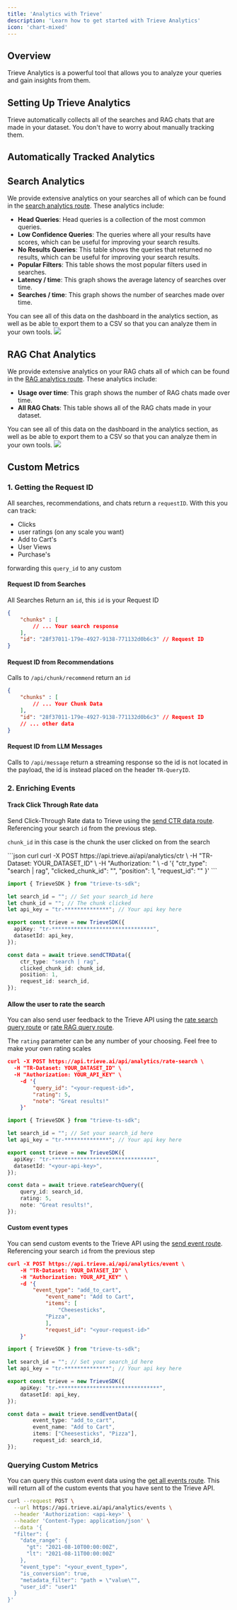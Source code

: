 ```yaml
---
title: 'Analytics with Trieve'
description: 'Learn how to get started with Trieve Analytics'
icon: 'chart-mixed'
---
```


## Overview

Trieve Analytics is a powerful tool that allows you to analyze your queries and gain insights from them. 
## Setting Up Trieve Analytics

Trieve automatically collects all of the searches and RAG chats that are made in your dataset. You don't have to worry about manually tracking them.

## Automatically Tracked Analytics
## Search Analytics

We provide extensive analytics on your searches all of which can be found in the [search analytics route](api-reference/analytics/get-search-analytics).
These analytics include:
- **Head Queries**: Head queries is a collection of the most common queries.
- **Low Confidence Queries**: The queries where all your results have scores, which can be useful for improving your search results.
- **No Results Queries**: This table shows the queries that returned no results, which can be useful for improving your search results.
- **Popular Filters**: This table shows the most popular filters used in searches.
- **Latency / time**: This graph shows the average latency of searches over time.
- **Searches / time**: This graph shows the number of searches made over time.

You can see all of this data on the dashboard in the analytics section, as well as be able to export them to a CSV so that you can analyze them in your own tools.
![](https://trieve.b-cdn.net/Screenshot%202024-10-01%20at%201.46.51%E2%80%AFPM.png)

## RAG Chat Analytics

We provide extensive analytics on your RAG chats all of which can be found in the [RAG analytics route](api-reference/analytics/get-rag-analytics).
These analytics include:
- **Usage over time**: This graph shows the number of RAG chats made over time.
- **All RAG Chats**: This table shows all of the RAG chats made in your dataset.

You can see all of this data on the dashboard in the analytics section, as well as be able to export them to a CSV so that you can analyze them in your own tools.
![](https://trieve.b-cdn.net/Screenshot%202024-10-01%20at%202.06.27%E2%80%AFPM.png)

## Custom Metrics

### 1. Getting the Request ID

All searches, recommendations, and chats return a `requestID`. With this you can track:
- Clicks
- user ratings (on any scale you want)
- Add to Cart's
- User Views
- Purchase's

forwarding this `query_id` to any custom 

#### Request ID from Searches

All Searches Return an `id`, this `id` is your Request ID

```json search_response.json {5}
{
    "chunks" : [
        // ... Your search response
    ], 
    "id": "28f37011-179e-4927-9138-771132d0b6c3" // Request ID
}
```

#### Request ID from Recommendations

Calls to `/api/chunk/recommend` return an `id`

```json recommend_response.json {5}
{
    "chunks" : [
        // ... Your Chunk Data
    ], 
    "id": "28f37011-179e-4927-9138-771132d0b6c3" // Request ID
    // ... other data
}
```

#### Request ID from LLM Messages

Calls to `/api/message` return a streaming response so the id is not located in the payload, the id is instead placed on the header `TR-QueryID`. 

### 2. Enriching Events

#### Track Click Through Rate data

Send Click-Through Rate data to Trieve using the [send CTR data route](/api-reference/analytics/send-ctr-data). Referencing your search `id` from the previous step.

`chunk_id` in this case is the chunk the user clicked on from the search

<CodeGroup>
```json curl
curl -X POST https://api.trieve.ai/api/analytics/ctr \
  -H "TR-Dataset: YOUR_DATASET_ID" \
  -H "Authorization: <YOUR_API_KEY>" \
    -d '{
        "ctr_type": "search | rag",
        "clicked_chunk_id": "<chunk_id>",
        "position": 1,
        "request_id": "<your-request-id>"
    }'
```

```ts TS SDK
import { TrieveSDK } from "trieve-ts-sdk";

let search_id = ""; // Set your search_id here
let chunk_id = ""; // The chunk clicked
let api_key = "tr-**************"; // Your api key here

export const trieve = new TrieveSDK({
  apiKey: "tr-********************************",
  datasetId: api_key,
});

const data = await trieve.sendCTRData({
    ctr_type: "search | rag",
    clicked_chunk_id: chunk_id,
    position: 1,
    request_id: search_id,
});
```
</CodeGroup>

#### Allow the user to rate the search
You can also send user feedback to the Trieve API using the [rate search query route](/api-reference/analytics/rate-search) or [rate RAG query route](/api-reference/analytics/rate-rag).

The `rating` parameter can be any number of your choosing. Feel free to make your own rating scales
<CodeGroup>
```json curl
curl -X POST https://api.trieve.ai/api/analytics/rate-search \
  -H "TR-Dataset: YOUR_DATASET_ID" \
  -H "Authorization: YOUR_API_KEY" \
    -d '{
        "query_id": "<your-request-id>",
        "rating": 5,
        "note": "Great results!"
    }'
```

```ts TS SDK
import { TrieveSDK } from "trieve-ts-sdk";

let search_id = ""; // Set your search_id here
let api_key = "tr-**************"; // Your api key here

export const trieve = new TrieveSDK({
  apiKey: "tr-********************************",
  datasetId: "<your-api-key>",
});

const data = await trieve.rateSearchQuery({
    query_id: search_id,
    rating: 5,
    note: "Great results!",
});
```
</CodeGroup>

#### Custom event types
You can send custom events to the Trieve API using the [send event route](/api-reference/analytics/send-user-event-data). Referencing your search `id` from the previous step
<CodeGroup>
```json curl
curl -X POST https://api.trieve.ai/api/analytics/event \
    -H "TR-Dataset: YOUR_DATASET_ID" \
    -H "Authorization: YOUR_API_KEY" \
    -d '{
        "event_type": "add_to_cart",
            "event_name": "Add to Cart",
            "items": [
                "Cheesesticks",
            "Pizza",
            ],
            "request_id": "<your-request-id>"
    }'
```

```ts TS SDK
import { TrieveSDK } from "trieve-ts-sdk";

let search_id = ""; // Set your search_id here
let api_key = "tr-**************"; // Your api key here

export const trieve = new TrieveSDK({
    apiKey: "tr-********************************",
    datasetId: api_key,
});

const data = await trieve.sendEventData({
        event_type: "add_to_cart",
        event_name: "Add to Cart",
        items: ["Cheesesticks", "Pizza"],
        request_id: search_id,
});
```
</CodeGroup>

### Querying Custom Metrics

You can query this custom event data using the [get all events route](/api-reference/analytics/get-all-events). This will return all of the custom events that you have sent to the Trieve API.

```bash curl
curl --request POST \
  --url https://api.trieve.ai/api/analytics/events \
  --header 'Authorization: <api-key>' \
  --header 'Content-Type: application/json' \
  --data '{
  "filter": {
    "date_range": {
      "gt": "2021-08-10T00:00:00Z",
      "lt": "2021-08-11T00:00:00Z"
    },
    "event_type": "<your_event_type>",
    "is_conversion": true,
    "metadata_filter": "path = \"value\"",
    "user_id": "user1"
  }
}'
```
